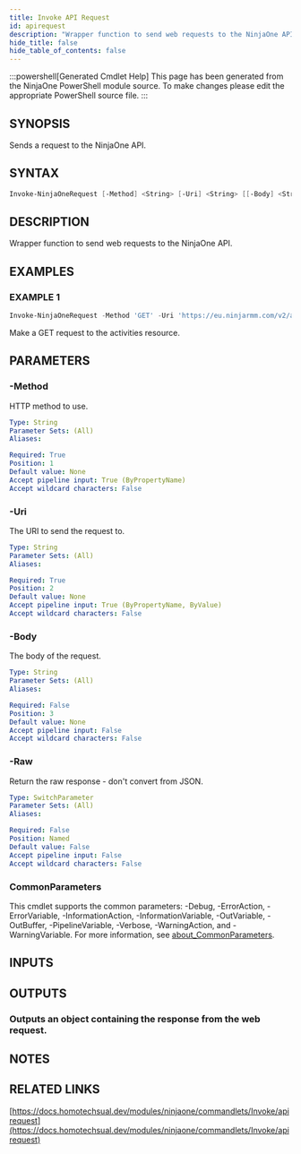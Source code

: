 ```yaml
---
title: Invoke API Request
id: apirequest
description: "Wrapper function to send web requests to the NinjaOne API."
hide_title: false
hide_table_of_contents: false
---
```


:::powershell[Generated Cmdlet Help]
This page has been generated from the NinjaOne PowerShell module source. To make changes please edit the appropriate PowerShell source file.
:::

## SYNOPSIS

Sends a request to the NinjaOne API.

## SYNTAX

```powershell
Invoke-NinjaOneRequest [-Method] <String> [-Uri] <String> [[-Body] <String>] [-Raw] [<CommonParameters>]
```

## DESCRIPTION

Wrapper function to send web requests to the NinjaOne API.

## EXAMPLES

### EXAMPLE 1

```powershell
Invoke-NinjaOneRequest -Method 'GET' -Uri 'https://eu.ninjarmm.com/v2/activities'
```

Make a GET request to the activities resource.

## PARAMETERS

### -Method

HTTP method to use.

```yaml
Type: String
Parameter Sets: (All)
Aliases:

Required: True
Position: 1
Default value: None
Accept pipeline input: True (ByPropertyName)
Accept wildcard characters: False
```

### -Uri

The URI to send the request to.

```yaml
Type: String
Parameter Sets: (All)
Aliases:

Required: True
Position: 2
Default value: None
Accept pipeline input: True (ByPropertyName, ByValue)
Accept wildcard characters: False
```

### -Body

The body of the request.

```yaml
Type: String
Parameter Sets: (All)
Aliases:

Required: False
Position: 3
Default value: None
Accept pipeline input: False
Accept wildcard characters: False
```

### -Raw

Return the raw response - don't convert from JSON.

```yaml
Type: SwitchParameter
Parameter Sets: (All)
Aliases:

Required: False
Position: Named
Default value: False
Accept pipeline input: False
Accept wildcard characters: False
```

### CommonParameters

This cmdlet supports the common parameters: -Debug, -ErrorAction, -ErrorVariable, -InformationAction, -InformationVariable, -OutVariable, -OutBuffer, -PipelineVariable, -Verbose, -WarningAction, and -WarningVariable. For more information, see [about_CommonParameters](http://go.microsoft.com/fwlink/?LinkID=113216).

## INPUTS


## OUTPUTS

### Outputs an object containing the response from the web request.

## NOTES

## RELATED LINKS

[https://docs.homotechsual.dev/modules/ninjaone/commandlets/Invoke/apirequest](https://docs.homotechsual.dev/modules/ninjaone/commandlets/Invoke/apirequest)
